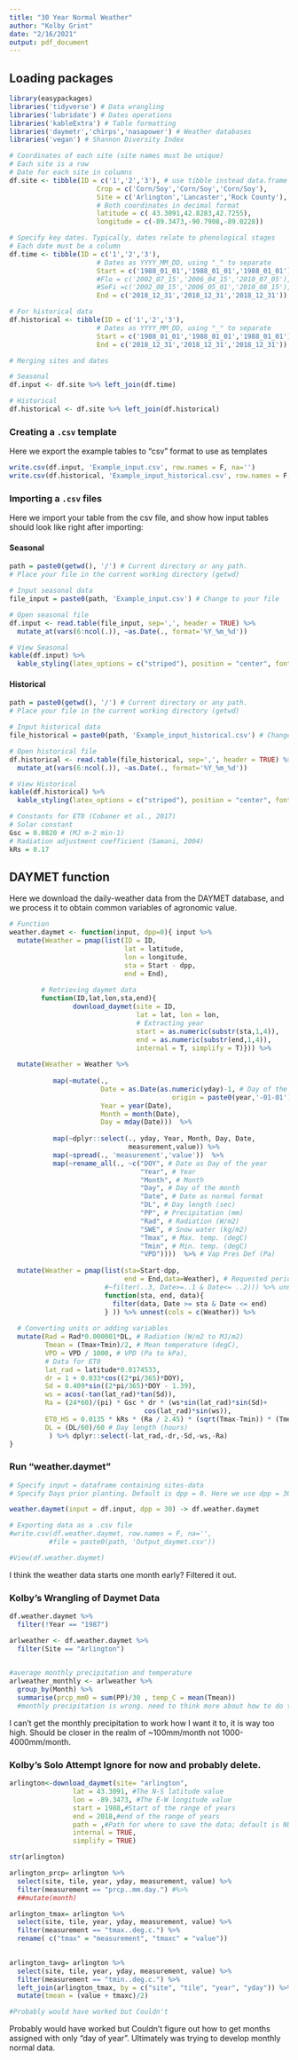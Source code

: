 ```yaml
---
title: "30 Year Normal Weather"
author: "Kolby Grint"
date: "2/16/2021"
output: pdf_document
---
```


## Loading packages

```r
library(easypackages)
libraries('tidyverse') # Data wrangling
libraries('lubridate') # Dates operations
libraries('kableExtra') # Table formatting
libraries('daymetr','chirps','nasapower') # Weather databases
libraries('vegan') # Shannon Diversity Index

```


```r
# Coordinates of each site (site names must be unique)
# Each site is a row
# Date for each site in columns
df.site <- tibble(ID = c('1','2','3'), # use tibble instead data.frame (same output - tibble better)
                      Crop = c('Corn/Soy','Corn/Soy','Corn/Soy'),
                      Site = c('Arlington','Lancaster','Rock County'),
                      # Both coordinates in decimal format
                      latitude = c( 43.3091,42.8283,42.7255),
                      longitude = c(-89.3473,-90.7908,-89.0228))

# Specify key dates. Typically, dates relate to phenological stages
# Each date must be a column
df.time <- tibble(ID = c('1','2','3'),
                      # Dates as YYYY_MM_DD, using "_" to separate
                      Start = c('1988_01_01','1988_01_01','1988_01_01'),
                      #Flo = c('2002_07_15','2006_04_15','2010_07_05'),
                      #SeFi =c('2002_08_15','2006_05_01','2010_08_15'),
                      End = c('2018_12_31','2018_12_31','2018_12_31'))

# For historical data
df.historical <- tibble(ID = c('1','2','3'),
                      # Dates as YYYY_MM_DD, using "_" to separate
                      Start = c('1988_01_01','1988_01_01','1988_01_01'),
                      End = c('2018_12_31','2018_12_31','2018_12_31'))

# Merging sites and dates

# Seasonal
df.input <- df.site %>% left_join(df.time)

# Historical
df.historical <- df.site %>% left_join(df.historical)

```

### Creating a `.csv` template

Here we export the example tables to "csv" format to use as templates

```r
write.csv(df.input, 'Example_input.csv', row.names = F, na='')
write.csv(df.historical, 'Example_input_historical.csv', row.names = F, na='')
```

### Importing a `.csv` files

Here we import your table from the csv file, and show how input tables should look like right after importing:

#### Seasonal
```r
path = paste0(getwd(), '/') # Current directory or any path.
# Place your file in the current working directory (getwd)

# Input seasonal data
file_input = paste0(path, 'Example_input.csv') # Change to your file

# Open seasonal file
df.input <- read.table(file_input, sep=',', header = TRUE) %>% 
  mutate_at(vars(6:ncol(.)), ~as.Date(., format='%Y_%m_%d'))

# View Seasonal
kable(df.input) %>% 
  kable_styling(latex_options = c("striped"), position = "center", font_size = 10)


```

#### Historical
```r
path = paste0(getwd(), '/') # Current directory or any path.
# Place your file in the current working directory (getwd)

# Input historical data
file_historical = paste0(path, 'Example_input_historical.csv') # Change to your file

# Open historical file
df.historical <- read.table(file_historical, sep=',', header = TRUE) %>% 
  mutate_at(vars(6:ncol(.)), ~as.Date(., format='%Y_%m_%d'))

# View Historical
kable(df.historical) %>% 
  kable_styling(latex_options = c("striped"), position = "center", font_size = 10)

```

```r
# Constants for ET0 (Cobaner et al., 2017)
# Solar constant
Gsc = 0.0820 # (MJ m-2 min-1)
# Radiation adjustment coefficient (Samani, 2004)
kRs = 0.17
```

## DAYMET function

Here we download the daily-weather data from the DAYMET database, and we process it to obtain common variables of agronomic value.

```r

# Function
weather.daymet <- function(input, dpp=0){ input %>%
  mutate(Weather = pmap(list(ID = ID,
                             lat = latitude,
                             lon = longitude,
                             sta = Start - dpp,
                             end = End),
                        
        # Retrieving daymet data
        function(ID,lat,lon,sta,end){
                download_daymet(site = ID,
                                lat = lat, lon = lon,
                                # Extracting year
                                start = as.numeric(substr(sta,1,4)),
                                end = as.numeric(substr(end,1,4)),
                                internal = T, simplify = T)})) %>% 
  
  mutate(Weather = Weather %>% 
           
           map(~mutate(.,
                       Date = as.Date(as.numeric(yday)-1, # Day of the year
                                         origin = paste0(year,'-01-01')),
                       Year = year(Date),
                       Month = month(Date),
                       Day = mday(Date)))  %>% 
           
           map(~dplyr::select(., yday, Year, Month, Day, Date,
                              measurement,value)) %>% 
           map(~spread(., 'measurement','value'))  %>% 
           map(~rename_all(., ~c("DOY", # Date as Day of the year
                                 "Year", # Year
                                 "Month", # Month 
                                 "Day", # Day of the month
                                 "Date", # Date as normal format
                                 "DL", # Day length (sec)
                                 "PP", # Precipitation (mm)
                                 "Rad", # Radiation (W/m2)
                                 "SWE", # Snow water (kg/m2)
                                 "Tmax", # Max. temp. (degC)
                                 "Tmin", # Min. temp. (degC)
                                 "VPD"))))  %>% # Vap Pres Def (Pa)
  
  mutate(Weather = pmap(list(sta=Start-dpp,
                             end = End,data=Weather), # Requested period
                        #~filter(..3, Date>=..1 & Date<= ..2))) %>% unnest() %>%
                        function(sta, end, data){
                          filter(data, Date >= sta & Date <= end) 
                        } )) %>% unnest(cols = c(Weather)) %>% 
  
  # Converting units or adding variables
  mutate(Rad = Rad*0.000001*DL, # Radiation (W/m2 to MJ/m2)
         Tmean = (Tmax+Tmin)/2, # Mean temperature (degC),
         VPD = VPD / 1000, # VPD (Pa to kPa),
         # Data for ET0
         lat_rad = latitude*0.0174533,
         dr = 1 + 0.033*cos((2*pi/365)*DOY),
         Sd = 0.409*sin((2*pi/365)*DOY - 1.39),
         ws = acos(-tan(lat_rad)*tan(Sd)),
         Ra = (24*60)/(pi) * Gsc * dr * (ws*sin(lat_rad)*sin(Sd)+
                                  cos(lat_rad)*sin(ws)),
         ET0_HS = 0.0135 * kRs * (Ra / 2.45) * (sqrt(Tmax-Tmin)) * (Tmean + 17.8),
         DL = (DL/60)/60 # Day length (hours)
          ) %>% dplyr::select(-lat_rad,-dr,-Sd,-ws,-Ra)
}
```

### Run "weather.daymet"
```r
# Specify input = dataframe containing sites-data 
# Specify Days prior planting. Default is dpp = 0. Here we use dpp = 30.

weather.daymet(input = df.input, dpp = 30) -> df.weather.daymet

# Exporting data as a .csv file
#write.csv(df.weather.daymet, row.names = F, na='',
          #file = paste0(path, 'Output_daymet.csv'))

#View(df.weather.daymet)
```
I think the weather data starts one month early? Filtered it out.

### Kolby's Wrangling of Daymet Data
```r
df.weather.daymet %>%
  filter(!Year == "1987")

arlweather <- df.weather.daymet %>%
  filter(Site == "Arlington") 
  

#average monthly precipitation and temperature
arlweather_monthly <- arlweather %>%
  group_by(Month) %>%
  summarise(prcp_mm0 = sum(PP)/30 , temp_C = mean(Tmean))
  #monthly precipitation is wrong. need to think more about how to do this with a fresh mind.
```
I can't get the monthly precipitation to work how I want it to, it is way too high. Should be closer in the realm of ~100mm/month not 1000-4000mm/month.



### Kolby's Solo Attempt Ignore for now and probably delete.
```r
arlington<-download_daymet(site= "arlington",
                lat = 43.3091, #The N-S latitude value
                lon = -89.3473, #The E-W longitude value
                start = 1988,#Start of the range of years
                end = 2018,#end of the range of years
                path = ,#Path for where to save the data; default is NULL
                internal = TRUE,
                simplify = TRUE)

str(arlington)
```


```r
arlington_prcp= arlington %>%
  select(site, tile, year, yday, measurement, value) %>%
  filter(measurement == "prcp..mm.day.") #%>%
  ##mutate(month)

arlington_tmax= arlington %>%
  select(site, tile, year, yday, measurement, value) %>%
  filter(measurement == "tmax..deg.c.") %>%
  rename( c("tmax" = "measurement", "tmaxc" = "value"))
 

arlington_tavg= arlington %>%
  select(site, tile, year, yday, measurement, value) %>%
  filter(measurement == "tmin..deg.c.") %>%
  left_join(arlington_tmax, by = c("site", "tile", "year", "yday")) %>%
  mutate(tmean = (value + tmaxc)/2)

#Probably would have worked but Couldn't 
```
Probably would have worked but Couldn't figure out how to get months assigned with only "day of year". Ultimately was trying to develop monthly normal data.

